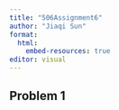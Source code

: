 ```yaml
---
title: "506Assignment6"
author: "Jiaqi Sun"
format: 
  html:
    embed-resources: true
editor: visual
---
```


## Problem 1
